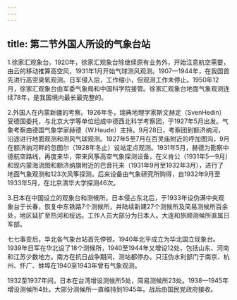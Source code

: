 ```yaml
---
---
---
```

title: 第二节外国人所设的气象台站
---



1.徐家汇观象台。1920年，徐家汇观象台除继续原有业务外，开始注意航空需要，由云的移动推算高空风，1931年1月开始气球测风观测。1907—1944年，在我国首先进行高空臭氧观测。日军侵入后，工作缩小，但观测工作未停止。1950年12月，徐家汇观象台由军委气象局和中国科学院接管。徐家汇观象台地面气象观测连续78年，是我国境内最长最完整的。

2.外国人在内蒙新疆的考察。1926年冬，瑞典地理学家斯文赫定（SvenHedin）受德国委托，与北京大学等单位组成中德西北科学考察团，于1927年5月出发。气象考察由德国气象学家赫德（W.Haude）主持。9月28日，考察团到额济纳河，沿途进行地面观测和测风气球观测。1927年5至7月在百灵庙附近的呼加图沟，9月在额济纳河畔的忽图尔（1928年冬止）设站定点观测。1931年5月，赫德为勘察中德航空路线，再度来华，带来风筝高空气象探测设备，在义肯公（1931年5—9月）和现内蒙海流图和额济纳旗附近的巴音托来（1931年9月至1932年3月），进行了地面气象观测和123次风筝探测。后来设备由气象研究所购得，自1932年9月至1933年5月，在北京清华大学探测46次。

3.日本在中国设立的观象台和测候所。日本侵占东北后，于1933年设伪满中央观象台于长春，恢复中东铁路7个测候所，并陆续新建27个测候所及简易测候所百余处，地区延扩至热河和绥远。工作人员大部分为日本人。大连和旅顺测候所直属日军部。

七七事变后，华北各气象台站首先停顿。1940年北平成立为华北国立现象台。1939年日军在华北设了18个测候所，1940至1944年又增设12处，包括山东、河南和江苏少数地方。南方在抗日战争期间，测站都停办。只汪伪水利部门于南京、杭州、怀广、蚌埠在1940至1943年曾有气象观测。

1932至1937年间，日本在台湾增设测候所5处，简易测候所23处。1938—1945年增设测候所4处。大部分测候所一直维持到1945年。战后由国民党政府接收。